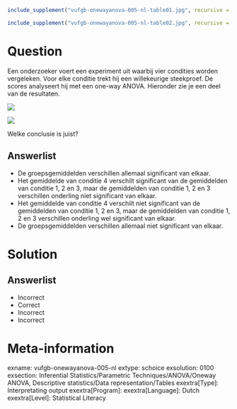 ```{r, echo = FALSE, results = "hide"}
include_supplement("vufgb-onewayanova-005-nl-table01.jpg", recursive = TRUE)
```
```{r, echo = FALSE, results = "hide"}
include_supplement("vufgb-onewayanova-005-nl-table02.jpg", recursive = TRUE)
```
Question
========

Een onderzoeker voert een experiment uit waarbij vier condities worden vergeleken. Voor elke conditie trekt hij een willekeurige steekproef. De scores analyseert hij met een one-way ANOVA. Hieronder zie je een deel van de resultaten.

![](vufgb-onewayanova-005-nl-table01.jpg)

![](vufgb-onewayanova-005-nl-table02.jpg)

Welke conclusie is juist?
  
Answerlist
----------
* De groepsgemiddelden verschillen allemaal significant van elkaar.
* Het gemiddelde van conditie 4 verschilt significant van de gemiddelden van conditie 1, 2 en 3, maar de gemiddelden van conditie 1, 2 en 3 verschillen onderling niet significant van elkaar.
* Het gemiddelde van conditie 4 verschilt niet significant van de gemiddelden van conditie 1, 2 en 3, maar de gemiddelden van conditie 1, 2 en 3 verschillen onderling wel significant van elkaar.
* De groepsgemiddelden verschillen allemaal niet significant van elkaar.

Solution
========

Answerlist
----------
* Incorrect
* Correct
* Incorrect
* Incorrect

Meta-information
================
exname: vufgb-onewayanova-005-nl
extype: schoice
exsolution: 0100
exsection: Inferential Statistics/Parametric Techniques/ANOVA/Oneway ANOVA, Descriptive statistics/Data representation/Tables
exextra[Type]: Interpretating output
exextra[Program]: 
exextra[Language]: Dutch
exextra[Level]: Statistical Literacy